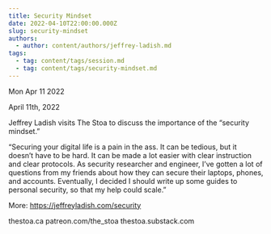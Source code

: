 ```yaml
---
title: Security Mindset
date: 2022-04-10T22:00:00.000Z
slug: security-mindset
authors:
  - author: content/authors/jeffrey-ladish.md
tags:
  - tag: content/tags/session.md
  - tag: content/tags/security-mindset.md
---
```






Mon Apr 11 2022

April 11th, 2022

Jeffrey Ladish visits The Stoa to discuss the importance of the “security mindset.”

“Securing your digital life is a pain in the ass. It can be tedious, but it doesn’t have to be hard. It can be made a lot easier with clear instruction and clear protocols. As security researcher and engineer, I’ve gotten a lot of questions from my friends about how they can secure their laptops, phones, and accounts. Eventually, I decided I should write up some guides to personal security, so that my help could scale.”

More: https://jeffreyladish.com/security

thestoa.ca
patreon.com/the_stoa
thestoa.substack.com



